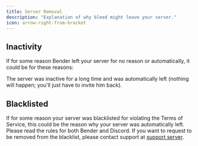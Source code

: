 ```yaml
---
title: Server Removal
description: "Explanation of why bleed might leave your server."
icon: arrow-right-from-bracket
---
```


## Inactivity

If for some reason Bender left your server for no reason or automatically, it could be for these reasons:

The server was inactive for a long time and was automatically left (nothing will happen; you'll just have to invite him back).

## Blacklisted

If for some reason your server was blacklisted for violating the Terms of Service, this could be the reason why your server was automatically left. Please read the rules for both Bender and Discord. If you want to request to be removed from the blacklist, please contact support at [support server](https://discord.gg/nqpXt4Yx).
